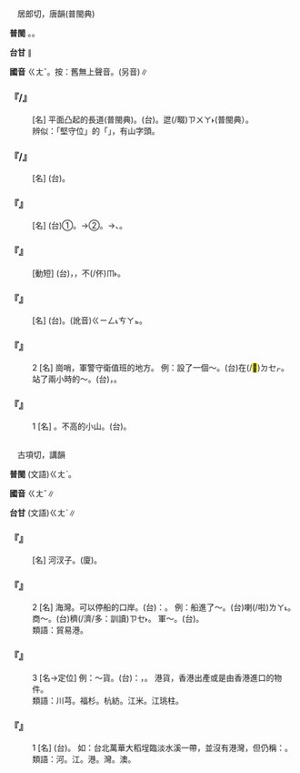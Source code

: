
=={{ruby|崗|ㄍㄤˇ}}==

　居郎切，唐韻(普閩典)

'''普閩''' {{ruby|(文)|ㄍㆲ}}。{{ruby|(白)|ㄍㄤ}}{{ruby|。|ㄍㆭ}}。

'''台甘''' {{ruby|(文)|ㄍㆲ}}∥

'''國音''' <rt>ㄍㄤˇ</rt>。按：舊無上聲音。(另音){{ruby|崗|ㄍㄤ}}∥

    

==='''『{{ruby|肉|ㄖㄡˋ}}{{ruby|崗|ㄍㄤˇ}}{{ruby|子|·ㄗˇ}}/{{ruby|兒|ㄦ}}』'''===
: [名] 平面凸起的長道(普閩典)。(台){{ruby|皮|ㄆㄨㆤˊ}}{{ruby|/|ㄆㆤˊ}}{{ruby|膚|ㄏㄨ}}{{ruby|起|·ㄎㄧˋ}}{{ruby|歸|ㄍㄨㄧ}}{{ruby|<mark>&#xf9c67;</mark>|ㄌㄧㄥ˫}}。{{ruby|胖|ㄆㆲ˪}}迣(/畷)<rt>ㄗㄨㄚ˫</rt>(普閩典）。
:辨似：「堅守{{ruby|崗|ㄍㄤˇ}}位」的「{{ruby|崗|ㄍㄤˇ}}」，有山字頭。
:
    

==='''『{{ruby|土|ㄊㄨˇ}}{{ruby|崗|ㄍㄤˇ}}{{ruby|子|·ㄗˇ}}/{{ruby|兒|ㄦ}}』'''===
: [名] (台){{ruby|塗|ㄊㆦˊ}}{{ruby|山|ㄙㄨㆩ}}{{ruby|仔|ㄚ}}。
    

==='''『{{ruby|崗|ㄍㄤˇ}}{{ruby|位|ㄨㄟˋ}}』'''===
: [名] (台)①{{ruby|軍|ㄍㄨㄣ}}{{ruby|警|ㄍㄧㄥˋ}}{{ruby|人|ㆢㄧㄣˊ}}{{ruby|/|ㄌㄧㄣˊ}}{{ruby|員|ㄨㄢˊ}}{{ruby|企|ㄎㄧㄚ˫}}{{ruby|守|ㄒㄧㄨˋ}}{{ruby|衛|ㄨㆤ˫}}{{ruby|丌|ㆤ}}{{ruby|所|ㄙㆦˋ}}{{ruby|在|ㄗㄞ˫}}。→②{{ruby|職|ㄐㄧㆵ}}{{ruby|守|ㄒㄧㄨˋ}}。→{{ruby|職|ㄐㄧㆵ}}{{ruby|務|ㆠㄨ˫}}、{{ruby|本|ㄅㄨㄣˋ}}{{ruby|分|ㄏㄨㄣ˫}}。
    

==='''『{{ruby|崗|ㄍㄤˇ}}{{ruby|哨|ㄕㄠˋ}}』'''===
: [動短] (台){{ruby|企|ㄎㄧㄚ˫}}{{ruby|守|ㄒㄧㄨˋ}}{{ruby|衛|ㄨㆤ˫}}，{{ruby|巡|ㄙㄨㄣˊ}}{{ruby|邏|ㄌㄜˊ}}，不(/伓)<rt>ㆬ˫</rt>{{ruby|准|ㄗㄨㄣˋ}}{{ruby|外|ㆣㄨㄚ˫}}{{ruby|人|ㄌㄤˊ}}{{ruby|來|ㄌㄞˊ}}{{ruby|侵|ㄑㄧㆬ}}{{ruby|犯|ㄏㄨㄢ˫}}。
    

==='''『{{ruby|崗|ㄍㄤˇ}}{{ruby|警|ㄐㄧㄥˇ}}』'''===
: [名] (台){{ruby|守|ㄐㄧㄨˋ}}{{ruby|→|ㄒㄧㄨˋ}}{{ruby|衛|ㄨㆤ˫}}{{ruby|正|ㄐㄧㆩ˪}}{{ruby|門|ㄇㆭˊ}}{{ruby|丌|ㆤ}}{{ruby|警|ㄍㄧㄥˋ}}{{ruby|察|ㄘㄚㆵ}}。(訛音)<rt>ㄍㄧㄥ˪</rt><rt>ㄘㄚㆵ</rt>。
    

==='''『{{ruby|崗|ㄍㄤˇ}}』'''===
:2  [名] 崗哨，軍警守衛值班的地方。 例：設了一個～。(台){{ruby|設|ㄒㄧㄚㆵ}}{{ruby|了|ㄌㄧㄠˋ}}{{ruby|一|ㄐㄧㆵ ͘}}{{ruby|個|ㆤˊ}}{{ruby|守|ㄒㄧㄨˋ}}{{ruby|衛|ㄨㆤ˫}}{{ruby|丌|ㆤ}}{{ruby|人|ㄌㄤˊ}}{{ruby|值|ㄉㄧㆵ ͘}}{{ruby|班|ㄅㄢ}}{{ruby|企|ㄎㄧㄚ˫}}在(/<mark>&#xf9549;</mark>)<rt>ㄉㆤㆷ</rt>{{ruby|警|ㄍㄧㄥˋ}}{{ruby|戒|ㄍㄞ˪}}{{ruby|出|ㄘㄨㆵ}}{{ruby|入|ㆢㄧㆴ ͘}}{{ruby|/|ㄌㄧㆴ ͘}}{{ruby|丌|ㆤ}}{{ruby|所|ㄙㆦˋ}}{{ruby|在|ㄗㄞ˫}}。 站了兩小時的～。(台){{ruby|企|ㄎㄧㄚ˫}}{{ruby|守|ㄒㄧㄨˋ}}{{ruby|衛|ㄨㆤ˫}}，{{ruby|企|ㄎㄧㄚ˫}}{{ruby|兩|ㄋㆭ˫}}{{ruby|點|ㄉㄧㆰˋ}}{{ruby|鐘|ㄐㄧㄥ}}{{ruby|久|ㄍㄨˋ}}。
    

==='''『{{ruby|崗|ㄍㄤˇ}}』'''===
:1  [名] {{ruby|崗|ㄍㄤˇ}}{{ruby|子|·ㄗˇ}}。不高的小山。(台){{ruby|崙|ㄌㄨㄣˊ}}{{ruby|仔|ㄚ}}。
    

=={{ruby|港|ㄍㄤˇ}}==

　古項切，講韻

'''普閩''' (文語)<rt>ㄍㄤˋ</rt>。

'''國音''' <rt>ㄍㄤˇ</rt>∥

'''台甘''' (文語)<rt>ㄍㄤˋ</rt>∥

    

==='''『{{ruby|港|ㄍㄤˇ}}{{ruby|汊|ㄔㄚˋ}}』'''===
: [名] 河汊子。(廈){{ruby|港|ㄍㄤˋ}}{{ruby|仔|ㄚ}}。
    

==='''『{{ruby|港|ㄍㄤˇ}}』'''===
:2  [名] 海灣。可以停船的口岸。(台){{ruby|海|ㄏㄞˋ}}{{ruby|灣|ㄨㄢ}}{{ruby|會|ㄨㆤ˫}}{{ruby|/|ㆤ˫}}{{ruby|得|ㄉㄧㆵ}}{{ruby|停|ㄊㄧㄥˊ}}{{ruby|船|ㄗㄨㄣˊ}}：{{ruby|拋|ㄆㄚ}}{{ruby|碇|ㄉㄧㆩ˪}}{{ruby|丌|ㆤ}}{{ruby|海|ㄏㄞˋ}}{{ruby|口|ㄎㄠˋ}}。 例：船進了～。(台){{ruby|船|ㄗㄨㄣˊ}}{{ruby|入|ㆢㄧㆴ ͘}}{{ruby|/|ㄌㄧㆴ ͘}}{{ruby|港|ㄍㄤˋ}}喇(/啦)<rt>ㄌㄚ˪</rt>。 商～。(台){{ruby|做|ㄗㄨㆤ˪}}{{ruby|/|ㄗㄜ˪}}{{ruby|生|ㄒㄧㄥ}}{{ruby|理|ㄌㄧˋ}}{{ruby|貿|ㆠㆦ˫}}{{ruby|易|ㄧㆤㆶ ͘}}{{ruby|出|ㄘㄨㆵ}}{{ruby|入|ㆢㄧㆴ ͘}}{{ruby|/|ㄌㄧㆴ ͘}}{{ruby|較|ㄎㄚㆷ}}穧(/濟/多：訓讀)<rt>ㄗㆤ˫</rt>{{ruby|/|ㄗㄨㆤ˫}}{{ruby|丌|ㆤ}}{{ruby|港|ㄍㄤˋ}}{{ruby|口|ㄎㄠˋ}}。 軍～。(台){{ruby|軍|ㄍㄨㄣ}}{{ruby|事|ㄙㄨ˫}}{{ruby|用|ㄧㄥ˫}}{{ruby|/|ㄧㆲ˫}}{{ruby|丌|ㆤ}}{{ruby|港|ㄍㄤˋ}}。
:類語：貿易港。
:
    

==='''『{{ruby|港|ㄍㄤˇ}}』'''===
:3  [名→定位] 例：～貨。(台){{ruby|按|ㄢ˪}}：{{ruby|港|ㄍㄤˋ}}，{{ruby|指|ㄐㄧˋ}}{{ruby|香|ㄏㄧㆲ}}{{ruby|港|ㄍㄤˋ}}。 港貨，香港出產或是由香港進口的物件。
:類語：川芎。福杉。杭紡。江米。江珧柱。
:
    

==='''『{{ruby|港|ㄍㄤˇ}}』'''===
:1  [名] (台){{ruby|大|ㄉㄨㄚ˫}}{{ruby|溪|ㄎㄨㆤ}}{{ruby|/|ㄎㆤ}}{{ruby|丌|ㆤ}}{{ruby|分|ㄏㄨㄣ}}{{ruby|流|ㄌㄧㄨˊ}}{{ruby|會|ㄨㆤ˫}}{{ruby|/|ㆤ˫}}{{ruby|得|ㄉㄧㆵ}}{{ruby|行|ㄍㄧㆩˊ}}{{ruby|船|ㄗㄨㄣˊ}}{{ruby|丌|ㆤ}}{{ruby|小|ㄒㄧㄜˋ}}{{ruby|溪|ㄎㄨㆤ}}{{ruby|/|ㄎㆤ}}。 如：台北萬華大稻埕臨淡水溪一帶，並沒有港灣，但仍稱：{{ruby|港|ㄍㄤˋ}}{{ruby|墘|ㄍㆪˊ}}。
:類語：河。江。港。灣。澳。
:
    
